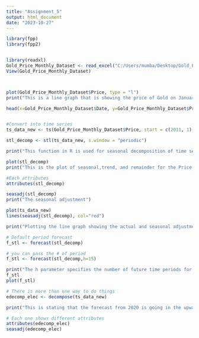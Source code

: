 ---
title: "Assignment_5"
output: html_document
date: "2023-10-27"
---

```{r}

library(fpp)
library(fpp2)


library(readxl)
Gold_Price_Monthly_Dataset <- read_excel("C:/Users/mumba/Desktop/Gold_Price_Monthly_Dataset.xls")
View(Gold_Price_Monthly_Dataset)



plot(Gold_Price_Monthly_Dataset$Price, type = "l")
print("This is a line graph that is showing the price of Gold on January, 2011 till Juy, 2020")

head(x=Gold_Price_Monthly_Dataset$Date, y=Gold_Price_Monthly_Dataset$Price,type="l")


#Convert into time series
ts_data_new <- ts(Gold_Price_Monthly_Dataset$Price, start = c(2011, 1), frequency = 12)

stl_decomp <- stl(ts_data_new, s.window = "periodic")

print("This function in R is used for seasonal decomposition of time series data. It decomposes a time series into three components: seasonal, trend, and remainder. In this case, periodic is chosen, which means that the seasonal component is estimated using a periodic moving average.")

plot(stl_decomp)
print("This is the plot of seasonal,trend, and remainder for the Price of Gold from 2011 till JUly 2020")

#Each attributes
attributes(stl_decomp)

seasadj(stl_decomp)
print("The seasonal adjustment")

plot(ts_data_new)
lines(seasadj(stl_decomp), col="red")

print("Plotting the line graph showing the actual and seasonal adjustment")

# Default period forecast
f_stl <- forecast(stl_decomp)

# you can pass the # of period
f_stl <- forecast(stl_decomp,h=15)

print("The h parameter specifies the number of future time periods for which you want to generate forecasts. In this case, the forecasts is requested for the next 15 time periods.")
f_stl
plot(f_stl)

# There is more than one way to do things
edecomp_elec <- decompose(ts_data_new)

print("This is stating that the forecast from 2020 is going in the upward trend in future after the sesonal, trend and residual components")

# Each one shows different attributes 
attributes(edecomp_elec)
seasadj(edecomp_elec)


```

